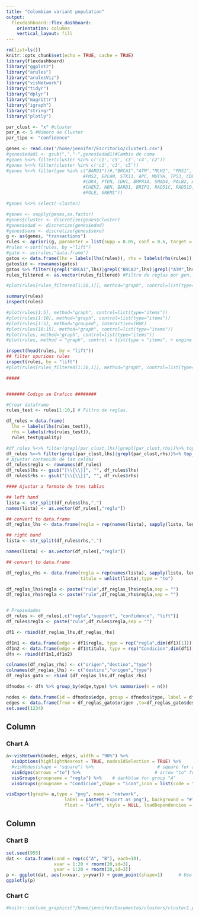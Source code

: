 ```yaml
---
title: "Colombian variant population"
output: 
  flexdashboard::flex_dashboard:
    orientation: columns
    vertical_layout: fill
---
```


```r
rm(list=ls())
knitr::opts_chunk$set(echo = TRUE, cache = TRUE)
library(flexdashboard)
library("ggplot2")
library("arules")
library("arulesViz")
library("visNetwork")
library("tidyr")
library("dplyr")
library("magrittr")
library("igraph")
library("stringr")
library("plotly")
```


```r
par_clust <- "x" #cluster
par_n <- 5 #Número de Cluster
par_tipo <- "confidence"

genes <- read.csv('/home/jennifer/Escritorio/cluster1.csv') 
#genes$edad1 <- gsub(",","-",genes$edad1)#Cambio de coma
#genes %<>% filter(cluster %in% c('c1','c5','c3','c4','c2'))
#genes %<>% filter(cluster %in% c('c1','c3','c5'))
#genes %<>% filter(gen %in% c("BARD1"))#,"BRCA1","ATM","MLH2", "PMS1", "MSH2", "MSH6,
                             #PMS2, EPCAM, STK11, APC, MUTYH, TP53, CDKN2A, 
                             #CDK4, PTEN, CDH1, BMPR1A, SMAD4, PALB2, ATM,
                             #CHEK2, NBN, BARD1, BRIP1, RAD51C, RAD51D, POLD, 
                             #POLE, GREM1"))

#genes %<>% select(-cluster)

#genes <- sapply(genes,as.factor)
#genes$cluster <- discretize(genes$cluster)
#genes$edad <- discretize(genes$edad)
#genes$sexo <- discretize(genes$sexo)
g <- as(genes, "transactions")
rules <- apriori(g, parameter = list(supp = 0.05, conf = 0.6, target = "rules"))
#rules <-sort(rules, by ="lift")
#gato <- as(rules,"data.frame")
gatos <- data.frame(lhs = labels(lhs(rules)), rhs = labels(rhs(rules)), rules@quality) 
gatos$id <- rownames(gatos)
gatos %>% filter((grepl("BRCA1",lhs)|grepl("BRCA2",lhs)|grepl("ATM",lhs))) %>% select(id)-> rules_filtered
rules_filtered <- as.vector(rules_filtered) #Filtro de reglas por gen.

#plot(rules[rules_filtered[1:30,1]], method="graph", control=list(type="items"))

summary(rules)
inspect(rules)

#plot(rules[1:5], method="graph", control=list(type="items"))
#plot(rules[1:10], method="graph", control=list(type="items"))
#plot(rules[1:5], method="grouped", interactive=TRUE)
#plot(rules[10:15], method="graph", control=list(type="items"))
#plot(rules, method="graph", control=list(type="items"))
#plot(rules, method = "graph", control = list(type = "items", + engine = "graphviz"))

inspect(head(rules, by = "lift"))
## filter spurious rules 
inspect(rules, by = "lift")
#plot(rules[rules_filtered[1:30,1]], method="graph", control=list(type="items"))

#####


####### Codigo se Grafico ########

#Crear dataframe
rules_test <- rules[1:10,] # Filtro de reglas. 

df_rules = data.frame(
  lhs = labels(lhs(rules_test)),
  rhs = labels(rhs(rules_test)), 
  rules_test@quality)

#df_rules %<>% filter(grepl(par_clust,lhs)|grepl(par_clust,rhs))%>% top_n(par_n,par_tipo)
df_rules %<>% filter(grepl(par_clust,lhs)|grepl(par_clust,rhs))%>% top_n(par_n,par_tipo)
# Ajustar contenido de las celdas
df_rules$regla <- rownames(df_rules)
df_rules$lhs <- gsub("[\\{\\}]", "", df_rules$lhs)
df_rules$rhs <- gsub("[\\{\\}]", "", df_rules$rhs)

#### Ajustar a formato de tres tablas

## left hand 
lista <- str_split(df_rules$lhs,",")
names(lista) <- as.vector(df_rules[,"regla"])

## convert to data.frame
df_reglas_lhs <- data.frame(regla = rep(names(lista), sapply(lista, length)),titulo = unlist(lista), type = "from")

## right hand
lista <- str_split(df_rules$rhs,",")

names(lista) <- as.vector(df_rules[,"regla"])

## convert to data.frame

df_reglas_rhs <- data.frame(regla = rep(names(lista), sapply(lista, length)),
                            titulo = unlist(lista),type = "to")

df_reglas_lhs$regla <- paste("rule",df_reglas_lhs$regla,sep = "")
df_reglas_rhs$regla <- paste("rule",df_reglas_rhs$regla,sep = "")


# Propiedades
df_rules <- df_rules[,c("regla","support", "confidence", "lift")]
df_rules$regla <- paste("rule",df_rules$regla,sep = "")

df1 <- rbind(df_reglas_lhs,df_reglas_rhs)

df1n1 <- data.frame(edge = df1$regla, type = rep("regla",dim(df1)[1]))
df1n2 <- data.frame(edge = df1$titulo, type = rep("Condicion",dim(df1)[1]))
dfn <- rbind(df1n1,df1n2) 

colnames(df_reglas_rhs) <- c("origen","destino","type")
colnames(df_reglas_lhs) <- c("destino","origen","type")
df_reglas_gato <- rbind (df_reglas_lhs,df_reglas_rhs)

dfnodos <- dfn %>% group_by(edge,type) %>% summarise(n = n())

nodes <- data.frame(id = dfnodos$edge, group = dfnodos$type, label = dfnodos$edge)
edges <- data.frame(from = df_reglas_gato$origen ,to=df_reglas_gato$destino)
set.seed(1234)
```


Column {data-width=650}
-----------------------------------------------------------------------

### Chart A

```r
a<-visNetwork(nodes, edges, width = "90%") %>% 
  visOptions(highlightNearest = TRUE, nodesIdSelection = TRUE) %>%
  #visNodes(shape = "square") %>%                        # square for all nodes
  visEdges(arrows ="to") %>%                            # arrow "to" for all edges
  visGroups(groupname = "regla") %>%    # darkblue for group "A"
  visGroups(groupname = "Condicion",shape = "icon",icon = list(code = "f007", color = "pink"), color = "red")

visExport(graph= a,type = "png", name = "network",
                      label = paste0("Export as png"), background = "#fff",
                      float = "left", style = NULL, loadDependencies = TRUE)
```

Column {data-width=350}
-----------------------------------------------------------------------

### Chart B

```r
set.seed(955)
dat <- data.frame(cond = rep(c("A", "B"), each=10),
                  xvar = 1:20 + rnorm(20,sd=3),
                  yvar = 1:20 + rnorm(20,sd=3))
p <- ggplot(dat, aes(x=xvar, y=yvar)) + geom_point(shape=1)      # Use hollow circles
ggplotly(p)

``` 
### Chart C

```r
#knitr::include_graphics("/home/jennifer/Documentos/clusters/cluster1.png")
```

